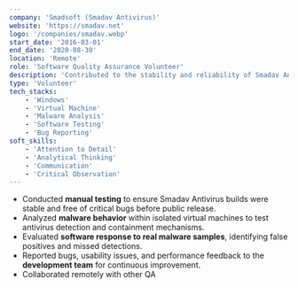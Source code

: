 ```yaml
---
company: 'Smadsoft (Smadav Antivirus)'
website: 'https://smadav.net'
logo: '/companies/smadav.webp'
start_date: '2016-03-01'
end_date: '2020-08-30'
location: 'Remote'
role: 'Software Quality Assurance Volunteer'
description: 'Contributed to the stability and reliability of Smadav Antivirus by performing manual testing, malware behavior analysis, and QA reporting.'
type: 'Volunteer'
tech_stacks:
    - 'Windows'
    - 'Virtual Machine'
    - 'Malware Analysis'
    - 'Software Testing'
    - 'Bug Reporting'
soft_skills:
    - 'Attention to Detail'
    - 'Analytical Thinking'
    - 'Communication'
    - 'Critical Observation'
---
```


- Conducted **manual testing** to ensure Smadav Antivirus builds were stable and free of critical bugs before public release.
- Analyzed **malware behavior** within isolated virtual machines to test antivirus detection and containment mechanisms.
- Evaluated **software response to real malware samples**, identifying false positives and missed detections.
- Reported bugs, usability issues, and performance feedback to the **development team** for continuous improvement.
- Collaborated remotely with other QA

